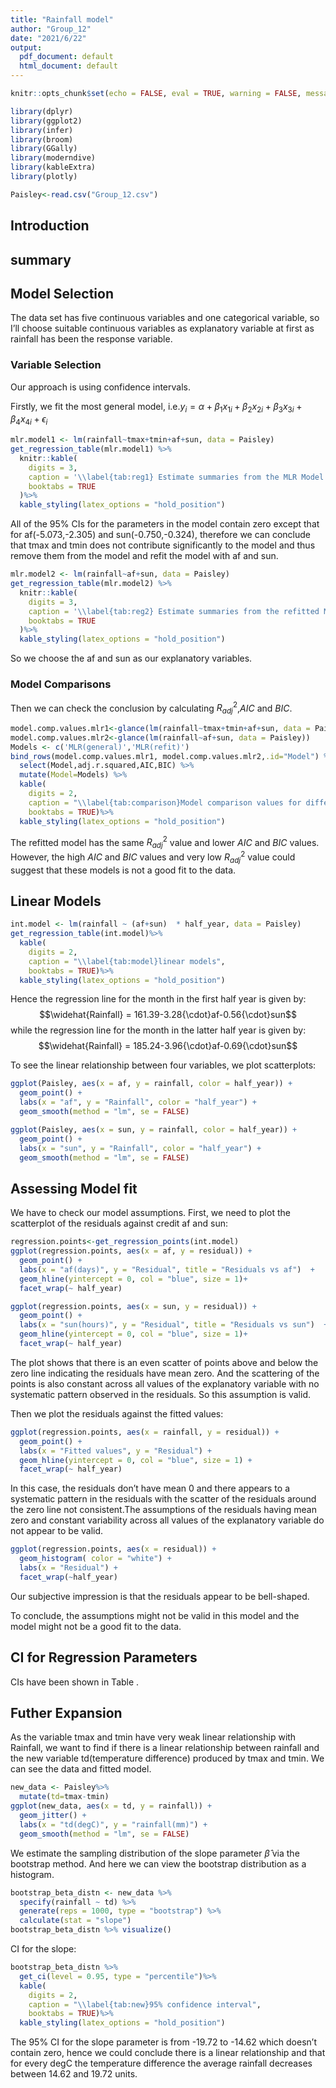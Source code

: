 ```yaml
---
title: "Rainfall model"
author: "Group_12"
date: "2021/6/22"
output:
  pdf_document: default
  html_document: default
---
```


```r
knitr::opts_chunk$set(echo = FALSE, eval = TRUE, warning = FALSE, message = FALSE, comment = NA)
```

```r
library(dplyr)
library(ggplot2)
library(infer)
library(broom)
library(GGally)
library(moderndive)
library(kableExtra)
library(plotly)
```

```r
Paisley<-read.csv("Group_12.csv")
```

## Introduction

## summary

## Model Selection
The data set has five continuous variables and one categorical variable, so I'll choose suitable continuous variables as explanatory variable at first as rainfall has been the response variable.

### Variable Selection
Our approach is using confidence intervals.

Firstly, we fit the most general model, i.e.$y_i = \alpha + \beta_1 x_{1i} + \beta_2 x_{2i}+ \beta_3 x_{3i}+ \beta_4 x_{4i}+ \epsilon_i$

```r
mlr.model1 <- lm(rainfall~tmax+tmin+af+sun, data = Paisley)
get_regression_table(mlr.model1) %>% 
  knitr::kable(
    digits = 3,
    caption = '\\label{tab:reg1} Estimate summaries from the MLR Model', 
    booktabs = TRUE
  )%>%
  kable_styling(latex_options = "hold_position")
```

All of the 95% CIs for the parameters in the model contain zero except that for af(-5.073,-2.305) and sun(-0.750,-0.324), therefore we can conclude that tmax and tmin does not contribute significantly to the model and thus remove them from the model and refit the model with af and sun.

```r
mlr.model2 <- lm(rainfall~af+sun, data = Paisley)
get_regression_table(mlr.model2) %>% 
  knitr::kable(
    digits = 3,
    caption = '\\label{tab:reg2} Estimate summaries from the refitted MLR Model', 
    booktabs = TRUE
  )%>%
  kable_styling(latex_options = "hold_position")
```

So we choose the af and sun as our explanatory variables.

### Model Comparisons
Then we can check the conclusion by calculating $R^2_{adj}$,$AIC$ and $BIC$.

```r
model.comp.values.mlr1<-glance(lm(rainfall~tmax+tmin+af+sun, data = Paisley))
model.comp.values.mlr2<-glance(lm(rainfall~af+sun, data = Paisley))
Models <- c('MLR(general)','MLR(refit)') 
bind_rows(model.comp.values.mlr1, model.comp.values.mlr2,.id="Model") %>%
  select(Model,adj.r.squared,AIC,BIC) %>%
  mutate(Model=Models) %>%  
  kable(
    digits = 2,
    caption = "\\label{tab:comparison}Model comparison values for different models",
    booktabs = TRUE)%>%
  kable_styling(latex_options = "hold_position")
```

The refitted model has the same $R^2_{adj}$ value and lower $AIC$ and $BIC$ values. However, the high $AIC$ and $BIC$ values and very low $R^2_{adj}$ value could suggest that these models is not a good fit to the data.

## Linear Models
```r
int.model <- lm(rainfall ~ (af+sun)  * half_year, data = Paisley)
get_regression_table(int.model)%>%
  kable(
    digits = 2,
    caption = "\\label{tab:model}linear models",
    booktabs = TRUE)%>%
  kable_styling(latex_options = "hold_position")
```

Hence the regression line for the month in the first half year is given by:$$\widehat{Rainfall} = 161.39-3.28{\cdot}af-0.56{\cdot}sun$$
while the regression line for the month in the latter half year is given by:$$\widehat{Rainfall} = 185.24-3.96{\cdot}af-0.69{\cdot}sun$$

To see the linear relationship between four variables, we plot scatterplots:

```r
ggplot(Paisley, aes(x = af, y = rainfall, color = half_year)) +
  geom_point() +
  labs(x = "af", y = "Rainfall", color = "half_year") +
  geom_smooth(method = "lm", se = FALSE)

ggplot(Paisley, aes(x = sun, y = rainfall, color = half_year)) +
  geom_point() +
  labs(x = "sun", y = "Rainfall", color = "half_year") +
  geom_smooth(method = "lm", se = FALSE)
```

## Assessing Model fit
We have to check our model assumptions.
First, we need to plot the scatterplot of the residuals against credit af and sun:
```r
regression.points<-get_regression_points(int.model)
ggplot(regression.points, aes(x = af, y = residual)) +
  geom_point() +
  labs(x = "af(days)", y = "Residual", title = "Residuals vs af")  +
  geom_hline(yintercept = 0, col = "blue", size = 1)+
  facet_wrap(~ half_year)

ggplot(regression.points, aes(x = sun, y = residual)) +
  geom_point() +
  labs(x = "sun(hours)", y = "Residual", title = "Residuals vs sun")  +
  geom_hline(yintercept = 0, col = "blue", size = 1)+
  facet_wrap(~ half_year)
```

The plot shows that there is an even scatter of points above and below the zero line indicating the residuals have mean zero. And the scattering of the points is also constant across all values of the explanatory variable with no systematic pattern observed in the residuals. So this assumption is valid.

Then we plot the residuals against the fitted values:

```r
ggplot(regression.points, aes(x = rainfall, y = residual)) +
  geom_point() +
  labs(x = "Fitted values", y = "Residual") +
  geom_hline(yintercept = 0, col = "blue", size = 1) +
  facet_wrap(~ half_year)
```

In this case, the residuals don't have mean 0 and there appears to a systematic pattern in the residuals with the scatter of the residuals around the zero line not consistent.The assumptions of the residuals having mean zero and constant variability across all values of the explanatory variable do not appear to be valid. 

```r
ggplot(regression.points, aes(x = residual)) +
  geom_histogram( color = "white") +
  labs(x = "Residual") +
  facet_wrap(~half_year)
```

Our subjective impression is that the residuals  appear to be bell-shaped.

To conclude, the assumptions might not be valid in this model and the model might not be a good fit to the data.

## CI for Regression Parameters
CIs have been shown in Table \ref{tab:model}.

## Futher Expansion
As the variable tmax and tmin have very weak linear relationship with Rainfall, we want to find if there is a linear relationship between rainfall and the new variable td(temperature difference) produced by tmax and tmin.
We can see the data and fitted model.
```r
new_data <- Paisley%>%
  mutate(td=tmax-tmin)
ggplot(new_data, aes(x = td, y = rainfall)) +
  geom_jitter() +
  labs(x = "td(degC)", y = "rainfall(mm)") +
  geom_smooth(method = "lm", se = FALSE)
```
We estimate the sampling distribution of the slope parameter $\hat{\beta}$ via the bootstrap method. And here we can view the bootstrap distribution as a histogram.
```r
bootstrap_beta_distn <- new_data %>% 
  specify(rainfall ~ td) %>%
  generate(reps = 1000, type = "bootstrap") %>% 
  calculate(stat = "slope")
bootstrap_beta_distn %>% visualize()
```
CI for the slope:

```r
bootstrap_beta_distn %>% 
  get_ci(level = 0.95, type = "percentile")%>%
  kable(
    digits = 2,
    caption = "\\label{tab:new}95% confidence interval",
    booktabs = TRUE)%>%
  kable_styling(latex_options = "hold_position")
```

The 95% CI for the slope parameter is from -19.72 to -14.62 which doesn't contain zero, hence we could conclude there is a linear relationship and that for every degC the temperature difference the average rainfall decreases between 14.62 and 19.72 units.